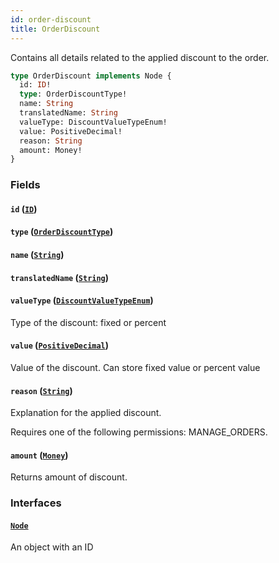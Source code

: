 ```yaml
---
id: order-discount
title: OrderDiscount
---
```



Contains all details related to the applied discount to the order.

```graphql
type OrderDiscount implements Node {
  id: ID!
  type: OrderDiscountType!
  name: String
  translatedName: String
  valueType: DiscountValueTypeEnum!
  value: PositiveDecimal!
  reason: String
  amount: Money!
}
```


### Fields

#### `id` ([`ID`](../../../developer/api-reference/scalars/id))




#### `type` ([`OrderDiscountType`](../../../developer/api-reference/enums/order-discount-type))




#### `name` ([`String`](../../../developer/api-reference/scalars/string))




#### `translatedName` ([`String`](../../../developer/api-reference/scalars/string))




#### `valueType` ([`DiscountValueTypeEnum`](../../../developer/api-reference/enums/discount-value-type-enum))

Type of the discount: fixed or percent


#### `value` ([`PositiveDecimal`](../../../developer/api-reference/scalars/positive-decimal))

Value of the discount. Can store fixed value or percent value


#### `reason` ([`String`](../../../developer/api-reference/scalars/string))

Explanation for the applied discount.

Requires one of the following permissions: MANAGE_ORDERS.


#### `amount` ([`Money`](../../../developer/api-reference/objects/money))

Returns amount of discount.


### Interfaces

#### [`Node`](../../../developer/api-reference/interfaces/node) 

An object with an ID




